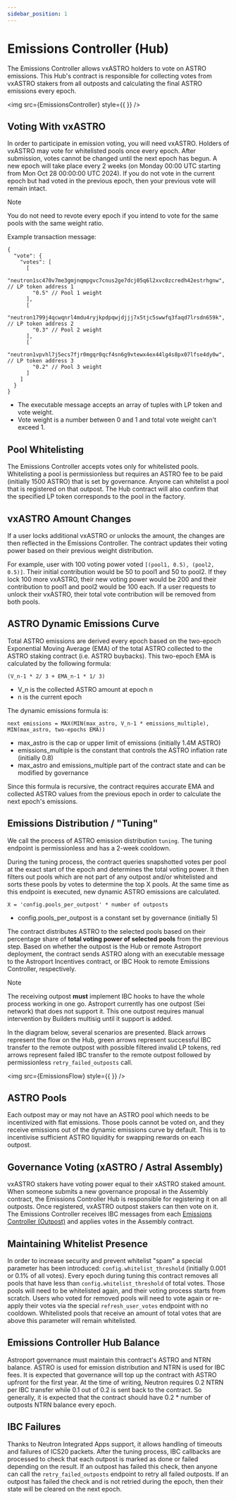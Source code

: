 ```yaml
---
sidebar_position: 1
---
```




# Emissions Controller (Hub)

The Emissions Controller allows vxASTRO holders to vote on ASTRO emissions. This Hub's contract is responsible for collecting votes from vxASTRO stakers from all outposts and calculating the final ASTRO emissions every epoch.

<img src={EmissionsController} style={{ }} />

## Voting With vxASTRO

In order to participate in emission voting, you will need vxASTRO. Holders of vxASTRO may vote for whitelisted pools once every epoch. After submission, votes cannot be changed until the next epoch has begun. A new epoch will take place every 2 weeks (on Monday 00:00 UTC starting from Mon Oct 28 00:00:00 UTC 2024). If you do not vote in the current epoch but had voted in the previous epoch, then your previous vote will remain intact. 

> [!NOTE]
> You do not need to revote every epoch if you intend to vote for the same pools with the same weight ratio.

Example transaction message:
```
{
  "vote": {
    "votes": [
      [
        "neutron1sc470v7me3gmjnqmpgvc7cnus2ge7dcj05q6l2xvc0zcredh42estrhgnw", // LP token address 1
        "0.5" // Pool 1 weight
      ],
      [
        "neutron1799j4qcwqnrl4mdu4ryjkpdpqwjdjjj7x5tjc5swwfq3faqd7lrsdn659k", // LP token address 2
        "0.3" // Pool 2 weight
      ],
      [
        "neutron1vpvhl7j5ecs7fjr0mgqr0qcf4sn6g9vtewx4ex44lg4s8px07lfse4dy0w", // LP token address 3
        "0.2" // Pool 3 weight
      ]
    ]
  }
}
```
* The executable message accepts an array of tuples with LP token and vote weight.
* Vote weight is a number between 0 and 1 and total vote weight can't exceed 1.

## Pool Whitelisting

The Emissions Controller accepts votes only for whitelisted pools. Whitelisting a pool is permissionless but requires an ASTRO fee to be paid (initially 1500 ASTRO) that is set by governance. Anyone can whitelist a pool that is registered on that outpost. The Hub contract will also confirm that the specified LP token corresponds to the pool in the factory.

## vxASTRO Amount Changes

If a user locks additional vxASTRO or unlocks the amount, the changes are then reflected in the Emissions Controller. The contract updates their voting power based on their previous weight distribution.

For example, user with 100 voting power voted `[(pool1, 0.5), (pool2, 0.5)]`. Their initial contribution would be 50 to pool1 and 50 to pool2. If they lock 100 more vxASTRO, their new voting power would be 200 and their contribution to pool1 and pool2 would be 100 each. If a user requests to unlock their vxASTRO, their total vote contribution will be removed from both pools.

## ASTRO Dynamic Emissions Curve

Total ASTRO emissions are derived every epoch based on the two-epoch Exponential Moving Average (EMA) of the total ASTRO collected to the ASTRO staking contract (i.e. ASTRO buybacks). This two-epoch EMA is calculated by the following formula:
```
(V_n-1 * 2/ 3 + EMA_n-1 * 1/ 3)
```
* V_n is the collected ASTRO amount at epoch n
* n is the current epoch

The dynamic emissions formula is:
```
next emissions = MAX(MIN(max_astro, V_n-1 * emissions_multiple), MIN(max_astro, two-epochs EMA))
```
* max_astro is the cap or upper limit of emissions (initially 1.4M ASTRO)
* emissions_multiple is the constant that controls the ASTRO inflation rate (initially 0.8)
* max_astro and emissions_multiple part of the contract state and can be modified by governance

Since this formula is recursive, the contract requires accurate EMA and collected ASTRO values from the previous epoch in order to calculate the next epoch's emissions.

## Emissions Distribution / "Tuning"

We call the process of ASTRO emission distribution `tuning`. The tuning endpoint is permissionless and has a 2-week cooldown.

During the tuning process, the contract queries snapshotted votes per pool at the exact start of the epoch and determines the total voting power. It then filters out pools which are not part of any outpost and/or whitelisted and sorts these pools by votes to determine the top X pools. At the same time as this endpoint is executed, new dynamic ASTRO emissions are calculated.
```
X = 'config.pools_per_outpost' * number of outposts
```
* config.pools_per_outpost is a constant set by governance (initially 5)

The contract distributes ASTRO to the selected pools based on their percentage share of **total voting power of selected pools** from the previous step. Based on whether the outpost is the Hub or remote Astroport deployment, the contract sends ASTRO along with an executable message to the Astroport Incentives contract, or IBC Hook to remote Emissions Controller, respectively.

> [!NOTE]
> The receiving outpost **must** implement IBC hooks to have the whole process working in one go. Astroport currently has one outpost (Sei network) that does not support it. This one outpost requires manual intervention by Builders multisig until it support is added.

In the diagram below, several scenarios are presented. Black arrows represent the flow on the Hub, green arrows represent successful IBC transfer to the remote outpost with possible filtered invalid LP tokens, red arrows represent failed IBC transfer to the remote outpost followed by permissionless `retry_failed_outposts` call.

<img src={EmissionsFlow} style={{ }} />

## ASTRO Pools

Each outpost may or may not have an ASTRO pool which needs to be incentivized with flat emissions. Those pools cannot be voted on, and they receive emissions out of the dynamic emissions curve by default. This is to incentivise sufficient ASTRO liquidity for swapping rewards on each outpost.

## Governance Voting (xASTRO / Astral Assembly)

vxASTRO stakers have voting power equal to their xASTRO staked amount. When someone submits a new governance proposal in the Assembly contract, the Emissions Controller Hub is responsible for registering it on all outposts. Once registered, vxASTRO outpost stakers can then vote on it. The Emissions Controller receives IBC messages from each [Emissions Controller (Outpost)](Emissions%20Controller%20(Outpost).mdx) and applies votes in the Assembly contract.

## Maintaining Whitelist Presence

In order to increase security and prevent whitelist "spam" a special parameter has been introduced: `config.whitelist_threshold` (initially 0.001 or 0.1% of all votes). Every epoch during tuning this contract removes all pools that have less than `config.whitelist_threshold` of total votes. Those pools will need to be whitelisted again, and their voting process starts from scratch. Users who voted for removed pools will need to vote again or re-apply their votes via the special `refresh_user_votes` endpoint with no cooldown. Whitelisted pools that receive an amount of total votes that are above this parameter will remain whitelisted.

## Emissions Controller Hub Balance

Astroport governance must maintain this contract's ASTRO and NTRN balance. ASTRO is used for emission distribution and NTRN is used for IBC fees. It is expected that governance will top up the contract with ASTRO upfront for the first year. At the time of writing, Neutron requires 0.2 NTRN per IBC transfer while 0.1 out of 0.2 is sent back to the contract. So generally, it is expected that the contract should have 0.2 * number of outposts NTRN balance every epoch.

## IBC Failures

Thanks to Neutron Integrated Apps support, it allows handling of timeouts and failures of ICS20 packets. After the tuning process, IBC callbacks are processed to check that each outpost is marked as done or failed depending on the result. If an outpost has failed this check, then anyone can call the `retry_failed_outposts` endpoint to retry all failed outposts. If an outpost has failed the check and is not retried during the epoch, then their state will be cleared on the next epoch.
